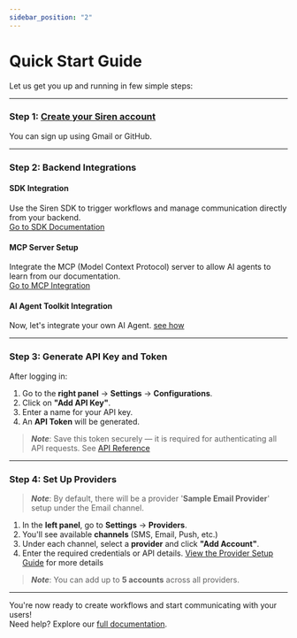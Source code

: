 ```yaml
---
sidebar_position: "2"
---
```


# Quick Start Guide

Let us get you up and running in few simple steps:

---

### Step 1: [Create your Siren account](https://app.trysiren.io/sign-up)

You can sign up using Gmail or GitHub.

---

### Step 2: Backend Integrations

#### SDK Integration

Use the Siren SDK to trigger workflows and manage communication directly from your backend.\
[Go to SDK Documentation](https://docs.trysiren.io/docs/SDK)

#### MCP Server Setup

Integrate the MCP (Model Context Protocol) server to allow AI agents to learn from our documentation.\
[Go to MCP Integration](https://docs.trysiren.io/docs/MCP%20Server)

#### AI Agent Toolkit Integration

Now, let's integrate your own AI Agent. [see how](/docs/MCP)

---

### Step 3: Generate API Key and Token

After logging in:

1. Go to the **right panel** → **Settings** → **Configurations**.
2. Click on **"Add API Key"**.
3. Enter a name for your API key.
4. An **API Token** will be generated.

> **_Note_**: Save this token securely — it is required for authenticating all API requests. See [API Reference](https://docs.trysiren.io/docs/API%20Reference)

---

### Step 4: Set Up Providers

> **_Note_**: By default, there will be a provider '**Sample Email Provider**' setup under the Email channel.

1. In the **left panel**, go to **Settings** → **Providers**.
2. You'll see available **channels** (SMS, Email, Push, etc.)
3. Under each channel, select a **provider** and click **"Add Account"**.
4. Enter the required credentials or API details. [View the Provider Setup Guide](https://docs.trysiren.io/docs/Providers) for more details

> **_Note_**: You can add up to **5 accounts** across all providers.

---

You're now ready to create workflows and start communicating with your users\!\
Need help? Explore our [full documentation](https://docs.trysiren.io/).
